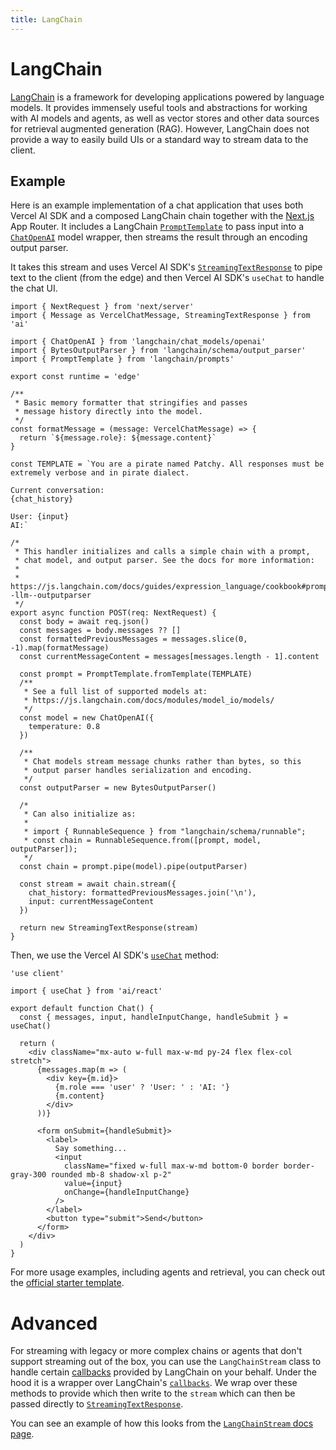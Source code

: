 ```yaml
---
title: LangChain
---
```


# LangChain

[LangChain](https://js.langchain.com/docs/) is a framework for developing applications powered by language models.
It provides immensely useful tools and abstractions for working with AI models and agents,
as well as vector stores and other data sources for retrieval augmented generation (RAG).
However, LangChain does not provide a way to easily build UIs or a standard way to stream data to the client.

## Example

Here is an example implementation of a chat application that uses both Vercel AI SDK and a composed LangChain chain together with the
[Next.js](https://nextjs.org/docs) App Router. It includes a LangChain [`PromptTemplate`](https://js.langchain.com/docs/modules/model_io/prompts/prompt_templates/)
to pass input into a [`ChatOpenAI`](https://js.langchain.com/docs/modules/model_io/models/chat/integrations/openai) model wrapper,
then streams the result through an encoding output parser.

It takes this stream and uses Vercel AI SDK's [`StreamingTextResponse`](/docs/api-reference/streaming-text-response)
to pipe text to the client (from the edge) and then Vercel AI SDK's `useChat` to handle the chat UI.

```tsx filename="app/api/chat/route.ts" {1,10,13,28}
import { NextRequest } from 'next/server'
import { Message as VercelChatMessage, StreamingTextResponse } from 'ai'

import { ChatOpenAI } from 'langchain/chat_models/openai'
import { BytesOutputParser } from 'langchain/schema/output_parser'
import { PromptTemplate } from 'langchain/prompts'

export const runtime = 'edge'

/**
 * Basic memory formatter that stringifies and passes
 * message history directly into the model.
 */
const formatMessage = (message: VercelChatMessage) => {
  return `${message.role}: ${message.content}`
}

const TEMPLATE = `You are a pirate named Patchy. All responses must be extremely verbose and in pirate dialect.

Current conversation:
{chat_history}

User: {input}
AI:`

/*
 * This handler initializes and calls a simple chain with a prompt,
 * chat model, and output parser. See the docs for more information:
 *
 * https://js.langchain.com/docs/guides/expression_language/cookbook#prompttemplate--llm--outputparser
 */
export async function POST(req: NextRequest) {
  const body = await req.json()
  const messages = body.messages ?? []
  const formattedPreviousMessages = messages.slice(0, -1).map(formatMessage)
  const currentMessageContent = messages[messages.length - 1].content

  const prompt = PromptTemplate.fromTemplate(TEMPLATE)
  /**
   * See a full list of supported models at:
   * https://js.langchain.com/docs/modules/model_io/models/
   */
  const model = new ChatOpenAI({
    temperature: 0.8
  })

  /**
   * Chat models stream message chunks rather than bytes, so this
   * output parser handles serialization and encoding.
   */
  const outputParser = new BytesOutputParser()

  /*
   * Can also initialize as:
   *
   * import { RunnableSequence } from "langchain/schema/runnable";
   * const chain = RunnableSequence.from([prompt, model, outputParser]);
   */
  const chain = prompt.pipe(model).pipe(outputParser)

  const stream = await chain.stream({
    chat_history: formattedPreviousMessages.join('\n'),
    input: currentMessageContent
  })

  return new StreamingTextResponse(stream)
}
```

Then, we use the Vercel AI SDK's [`useChat`](/docs/api-reference/use-chat) method:

```tsx filename="app/page.tsx"
'use client'

import { useChat } from 'ai/react'

export default function Chat() {
  const { messages, input, handleInputChange, handleSubmit } = useChat()

  return (
    <div className="mx-auto w-full max-w-md py-24 flex flex-col stretch">
      {messages.map(m => (
        <div key={m.id}>
          {m.role === 'user' ? 'User: ' : 'AI: '}
          {m.content}
        </div>
      ))}

      <form onSubmit={handleSubmit}>
        <label>
          Say something...
          <input
            className="fixed w-full max-w-md bottom-0 border border-gray-300 rounded mb-8 shadow-xl p-2"
            value={input}
            onChange={handleInputChange}
          />
        </label>
        <button type="submit">Send</button>
      </form>
    </div>
  )
}
```

For more usage examples, including agents and retrieval, you can check out the [official starter template](https://github.com/langchain-ai/langchain-nextjs-template).

# Advanced

For streaming with legacy or more complex chains or agents that don't support streaming out of the box, you can use the `LangChainStream` class to handle certain
[callbacks](https://js.langchain.com/docs/api/callbacks/) provided by LangChain on your behalf.
Under the hood it is a wrapper over LangChain's [`callbacks`](https://js.langchain.com/docs/production/callbacks/).
We wrap over these methods to provide which then write to the `stream` which can then be passed directly to [`StreamingTextResponse`](/docs/api-reference/streaming-text-response).

You can see an example of how this looks from the [`LangChainStream` docs page](/docs/api-reference/langchain-stream).
